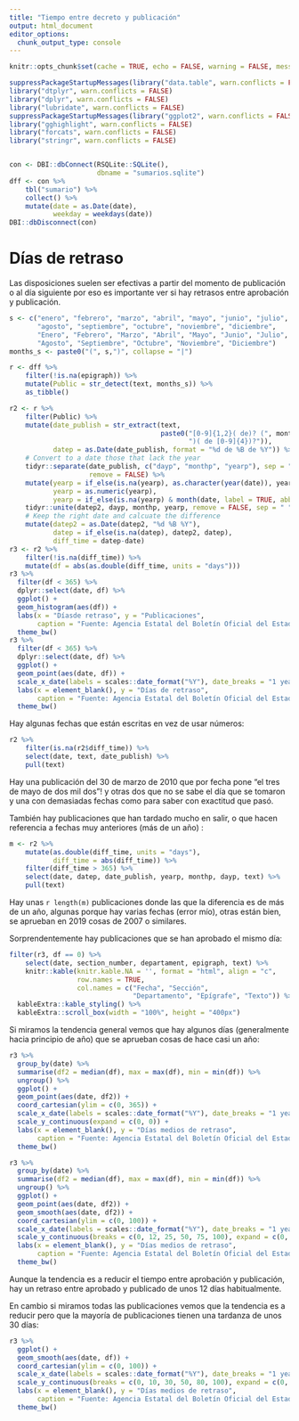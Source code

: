 ```yaml
---
title: "Tiempo entre decreto y publicación"
output: html_document
editor_options: 
  chunk_output_type: console
---
```


```r
knitr::opts_chunk$set(cache = TRUE, echo = FALSE, warning = FALSE, message = FALSE)
```



```r
suppressPackageStartupMessages(library("data.table", warn.conflicts = FALSE))
library("dtplyr", warn.conflicts = FALSE)
library("dplyr", warn.conflicts = FALSE)
library("lubridate", warn.conflicts = FALSE)
suppressPackageStartupMessages(library("ggplot2", warn.conflicts = FALSE))
library("gghighlight", warn.conflicts = FALSE)
library("forcats", warn.conflicts = FALSE)
library("stringr", warn.conflicts = FALSE)


con <- DBI::dbConnect(RSQLite::SQLite(),
                      dbname = "sumarios.sqlite")
dff <- con %>% 
    tbl("sumario") %>% 
    collect() %>% 
    mutate(date = as.Date(date),
           weekday = weekdays(date))
DBI::dbDisconnect(con)
```

# Días de retraso

Las disposiciones suelen ser efectivas a partir del momento de publicación o al día siguiente por eso es importante ver si hay retrasos entre aprobación y publicación. 

```r
s <- c("enero", "febrero", "marzo", "abril", "mayo", "junio", "julio", 
       "agosto", "septiembre", "octubre", "noviembre", "diciembre",
       "Enero", "Febrero", "Marzo", "Abril", "Mayo", "Junio", "Julio", 
       "Agosto", "Septiembre", "Octubre", "Noviembre", "Diciembre")
months_s <- paste0("(", s,")", collapse = "|")

r <- dff %>% 
    filter(!is.na(epigraph)) %>% 
    mutate(Public = str_detect(text, months_s)) %>% 
    as_tibble()

r2 <- r %>% 
    filter(Public) %>% 
    mutate(date_publish = str_extract(text, 
                                      paste0("[0-9]{1,2}( de)? (", months_s, 
                                             ")( de [0-9]{4})?")),
           datep = as.Date(date_publish, format = "%d de %B de %Y")) %>% # Convert to a date those that are full
    # Convert to a date those that lack the year
    tidyr::separate(date_publish, c("dayp", "monthp", "yearp"), sep = " (de )?", 
                    remove = FALSE) %>% 
    mutate(yearp = if_else(is.na(yearp), as.character(year(date)), yearp),
           yearp = as.numeric(yearp),
           yearp = if_else(is.na(yearp) & month(date, label = TRUE, abbr = FALSE) < monthp, yearp -1, yearp)) %>% 
    tidyr::unite(datep2, dayp, monthp, yearp, remove = FALSE, sep = " ") %>% 
    # Keep the right date and calcuate the difference
    mutate(datep2 = as.Date(datep2, "%d %B %Y"),
           datep = if_else(is.na(datep), datep2, datep),
           diff_time = datep-date)
r3 <- r2 %>% 
    filter(!is.na(diff_time)) %>% 
    mutate(df = abs(as.double(diff_time, units = "days")))
r3 %>% 
  filter(df < 365) %>% 
  dplyr::select(date, df) %>% 
  ggplot() +
  geom_histogram(aes(df)) +
  labs(x = "Díasde retraso", y = "Publicaciones",
       caption = "Fuente: Agencia Estatal del Boletín Oficial del Estado") +
  theme_bw()
r3 %>% 
  filter(df < 365) %>% 
  dplyr::select(date, df) %>% 
  ggplot() +
  geom_point(aes(date, df)) +
  scale_x_date(labels = scales::date_format("%Y"), date_breaks = "1 year") +
  labs(x = element_blank(), y = "Días de retraso", 
       caption = "Fuente: Agencia Estatal del Boletín Oficial del Estado") +
  theme_bw()

```


Hay algunas fechas que están escritas en vez de usar números:

```r
r2 %>% 
    filter(is.na(r2$diff_time)) %>% 
    select(date, text, date_publish) %>% 
    pull(text)
```

Hay una publicación del 30 de marzo de 2010 que por fecha pone "el tres de mayo de dos mil dos"! y otras dos que no se sabe el día que se tomaron y una con demasiadas fechas como para saber con exactitud que pasó.

También hay publicaciones que han tardado mucho en salir, o que hacen referencia a fechas muy anteriores (más de un año) :

```r
m <- r2 %>% 
    mutate(as.double(diff_time, units = "days"),
           diff_time = abs(diff_time)) %>% 
    filter(diff_time > 365) %>% 
    select(date, datep, date_publish, yearp, monthp, dayp, text) %>% 
    pull(text)
```

Hay unas `r length(m)` publicaciones donde las que la diferencia es de más de un año, algunas porque hay varias fechas (error mío), otras están bien, se aprueban en 2019 cosas de 2007 o similares.

Sorprendentemente hay publicaciones que se han aprobado el mismo día:

```r
filter(r3, df == 0) %>% 
    select(date, section_number, departament, epigraph, text) %>% 
    knitr::kable(knitr.kable.NA = '', format = "html", align = "c", 
                 row.names = TRUE, 
                 col.names = c("Fecha", "Sección", 
                               "Departamento", "Epígrafe", "Texto")) %>% 
  kableExtra::kable_styling() %>%
  kableExtra::scroll_box(width = "100%", height = "400px")
```

Si miramos la tendencia general vemos que hay algunos días (generalmente hacia principio de año) que se aprueban cosas de hace casi un año:

```r
r3 %>% 
  group_by(date) %>% 
  summarise(df2 = median(df), max = max(df), min = min(df)) %>% 
  ungroup() %>% 
  ggplot() +
  geom_point(aes(date, df2)) +
  coord_cartesian(ylim = c(0, 365)) +
  scale_x_date(labels = scales::date_format("%Y"), date_breaks = "1 year") +
  scale_y_continuous(expand = c(0, 0)) +
  labs(x = element_blank(), y = "Días medios de retraso", 
       caption = "Fuente: Agencia Estatal del Boletín Oficial del Estado") +
  theme_bw()

r3 %>% 
  group_by(date) %>% 
  summarise(df2 = median(df), max = max(df), min = min(df)) %>% 
  ungroup() %>% 
  ggplot() +
  geom_point(aes(date, df2)) +
  geom_smooth(aes(date, df2)) + 
  coord_cartesian(ylim = c(0, 100)) +
  scale_x_date(labels = scales::date_format("%Y"), date_breaks = "1 year") +
  scale_y_continuous(breaks = c(0, 12, 25, 50, 75, 100), expand = c(0, 0)) +
  labs(x = element_blank(), y = "Días medios de retraso", 
       caption = "Fuente: Agencia Estatal del Boletín Oficial del Estado") +
  theme_bw()
```

Aunque la tendencia es a reducir el tiempo entre aprobación y publicación, hay un retraso entre aprobado y publicado de unos 12 días habitualmente.

En cambio si miramos todas las publicaciones vemos que la tendencia es a reducir pero que la mayoría de publicaciones tienen una tardanza de unos 30 días:

```r
r3 %>% 
  ggplot() +
  geom_smooth(aes(date, df)) + 
  coord_cartesian(ylim = c(0, 100)) +
  scale_x_date(labels = scales::date_format("%Y"), date_breaks = "1 year") +
  scale_y_continuous(breaks = c(0, 10, 30, 50, 80, 100), expand = c(0, 0)) +
  labs(x = element_blank(), y = "Días medios de retraso", 
       caption = "Fuente: Agencia Estatal del Boletín Oficial del Estado") +
  theme_bw()
```

